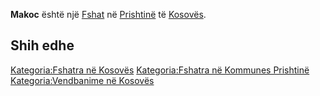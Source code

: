 {{Fshat në Kosovës
 | Emri                = Makoc
| sqi_N_name = Makoc
| sqi_N_FULL_NAME_RO = Makoc
| sqi_N_FULL_NAME_ND_RO = Makoc
| sqi_N_SORT_NAME_RG = MAKOC
| sqi_N_FULL_NAME_RG = Makoc
| sqi_N_FULL_NAME_ND_RG = Makoc
| sqi_V_name = Makovc
| sqi_V_FULL_NAME_RO = Makovc
| sqi_V_FULL_NAME_ND_RO = Makovc
| sqi_V_SORT_NAME_RG = MAKOVC
| sqi_V_FULL_NAME_RG = Makovc
| sqi_V_FULL_NAME_ND_RG = Makovc
| srp_N_name = Makovac
| srp_N_FULL_NAME_RO = Makovac
| srp_N_FULL_NAME_ND_RO = Makovac
| srp_N_SORT_NAME_RG = MAKOVAC
| srp_N_FULL_NAME_RG = Makovac
| srp_N_FULL_NAME_ND_RG = Makovac
| srp_NS_name = Маковац
| srp_NS_FULL_NAME_RO = Маковац
| srp_NS_FULL_NAME_ND_RO = Маковац
| srp_NS_SORT_NAME_RG = МАКОВАЦ
| srp_NS_FULL_NAME_RG = Маковац
| srp_NS_FULL_NAME_ND_RG = Маковац

 | Emri (Rasa dhanore) = 
 | Figura              = 
 | Shteti              = Kosovo
 | Komuna              = Prishtinë
 | Kodi postar         = 
 | Sipërfaqja          = 

 | Popullsia           = 

 | Regj. i popullsisë  = 
 | Dend. e popullsisë  = 
 | Faqja zyrtare       = 
 <!--- Koordinatat ----> 
 | Gjerësia            = 42.704031
 | Gjatësia            = 21.225791
 | Lartësia            = 
}}
'''Makoc''' është një [[Fshat]] në [[Prishtinë]] të [[Kosovës]].

<!-- == Gjeografia == -->
<!-- == Historia == -->
<!-- == Demografia == -->
== Shih edhe ==
{{Komuna Prishtinë}}
{{Kosovo-Administrata-Cung}}

[[Kategoria:Fshatra në Kosovës]]
[[Kategoria:Fshatra në Kommunes Prishtinë]]
[[Kategoria:Vendbanime në Kosovës]]